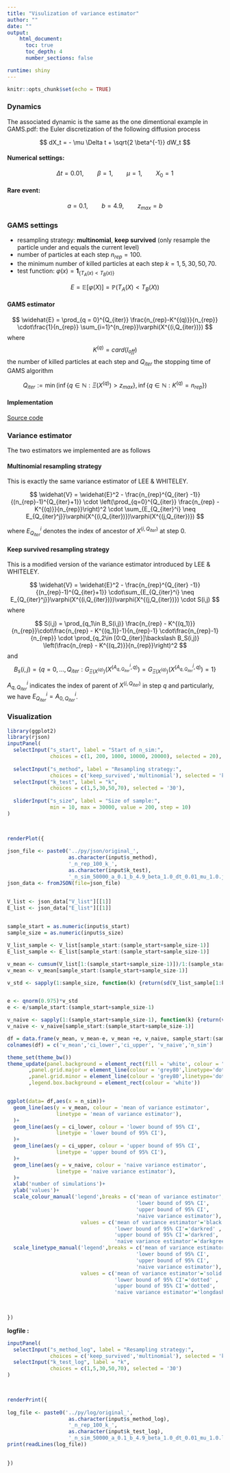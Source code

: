 ```yaml
---
title: "Visulization of variance estimator"
author: ""
date: ""
output: 
    html_document:
      toc: true
      toc_depth: 4
      number_sections: false

runtime: shiny
---
```


```r
knitr::opts_chunk$set(echo = TRUE)
```


### Dynamics

The associated dynamic is the same as the one dimentional example in GAMS.pdf: the Euler discretization of the following diffusion process

$$
dX_t = - \mu \Delta t + \sqrt{2 \beta^{-1}} dW_t
$$

#### Numerical settings:

$$
\Delta t = 0.01,\qquad \beta = 1, \qquad \mu = 1, \qquad X_0 = 1
$$

#### Rare event:

$$
a = 0.1,\qquad b = 4.9,\qquad z_{max} = b
$$

### GAMS settings

* resampling strategy: __multinomial__, __keep survived__ (only resample the particle under and equals the current level)
* number of particles at each step $n_{rep} = 100$.
* the minimum number of killed particles at each step $k = 1,5,30,50,70$.
* test function: $\varphi(x) = \mathbf{1}_{\{T_A(x) < T_B(x)\}}$

$$
E = \mathbb{E}[\varphi(X)] = \mathbb{P}(T_A(X) < T_B(X))
$$

#### GAMS estimator

$$
\widehat{E} = \prod_{q = 0}^{Q_{iter}} \frac{n_{rep}-K^{(q)}}{n_{rep}} \cdot\frac{1}{n_{rep}} \sum_{i=1}^{n_{rep}}\varphi(X^{(i,Q_{iter})}) 
$$
where
$$
K^{(q)} = card (I_{off})
$$
the number of killed particles at each step and $Q_{iter}$ the stopping time of GAMS algorithm

$$
Q_{iter} :=\min\left( \inf\left\{q\in \mathbb{N}: \Xi(X^{(q)}) > z_{max}\right\},\inf\left\{q \in \mathbb{N}:K^{(q)} = n_{rep}\right\}\right)
$$

#### Implementation

[Source code](https://github.com/MGIMM/gams_sim/blob/master/py/gams_origin.py)

### Variance estimator

The two estimators we implemented are as follows

#### Multinomial resampling strategy

This is exactly the same variance estimator of LEE & WHITELEY.

$$
\widehat{V} =
\widehat{E}^2 - \frac{n_{rep}^{Q_{iter} -1}}{(n_{rep}-1)^{Q_{iter}+1}}
\cdot \left(\prod_{q=0}^{Q_{iter}} 
\frac{n_{rep} - K^{(q)}}{n_{rep}}\right)^2
\cdot
\sum_{E_{Q_{iter}^i} \neq E_{Q_{iter}^j}}\varphi(X^{(i,Q_{iter})})\varphi(X^{(j,Q_{iter})})
$$

where $E_{Q_{iter}}^i$ denotes the index of ancestor of $X^{(i,Q_{iter})}$ at step 0.

#### Keep survived resampling strategy

This is a modified version of the variance estimator introduced by LEE & WHITELEY. 


$$
\widehat{V} =
\widehat{E}^2 - \frac{n_{rep}^{Q_{iter} -1}}{(n_{rep}-1)^{Q_{iter}+1}}
\cdot\sum_{E_{Q_{iter}^i} \neq E_{Q_{iter}^j}}\varphi(X^{(i,Q_{iter})})\varphi(X^{(j,Q_{iter})})
\cdot S(i,j)
$$
where

$$
S(i,j) = \prod_{q_1\in B_S(i,j)} \frac{n_{rep} - K^{(q_1)}}{n_{rep}}\cdot\frac{n_{rep} - K^{(q_1)}-1}{n_{rep}-1}
\cdot\frac{n_{rep}-1}{n_{rep}}
\cdot \prod_{q_2\in [0:Q_{iter}]\backslash B_S(i,j)} \left(\frac{n_{rep} - K^{(q_2)}}{n_{rep}}\right)^2
$$
and
$$
B_s(i,j) = \left\{ q = 0,\dots,Q_{iter} : G_{\Xi(X^{(q)})}(X^{(A_{q,Q_{iter}}^i,q)}) = G_{\Xi(X^{(q)})}(X^{(A_{q,Q_{iter}}^j,q)}) = 1 \right\}
$$

$A_{q,Q_{iter}}^i$ indicates the index of parent of $X^{(i,Q_{iter})}$ in step $q$ and 
particularly, we have $E_{Q_{iter}}^i = A_{0,Q_{iter}}^i$.

### Visualization

```r

library(ggplot2)
library(rjson)
inputPanel(
  selectInput("s_start", label = "Start of n_sim:",
              choices = c(1, 200, 1000, 10000, 20000), selected = 20),
  
  selectInput("s_method", label = "Resampling strategy:",
              choices = c('keep_survived','multinomial'), selected = 'keep_survived'),
  selectInput("k_test", label = "k",
              choices = c(1,5,30,50,70), selected = '30'),
  
  sliderInput("s_size", label = "Size of sample:",
              min = 10, max = 30000, value = 200, step = 10)
)
  


renderPlot({
  
json_file <- paste0('../py/json/original_',
                    as.character(input$s_method),
                    '_n_rep_100_k_',
                    as.character(input$k_test),
                    '_n_sim_50000_a_0.1_b_4.9_beta_1.0_dt_0.01_mu_1.0.json')
json_data <- fromJSON(file=json_file)


V_list <- json_data["V_list"][[1]]
E_list <- json_data["E_list"][[1]]
  

sample_start = as.numeric(input$s_start)
sample_size = as.numeric(input$s_size)

V_list_sample <- V_list[sample_start:(sample_start+sample_size-1)]
E_list_sample <- E_list[sample_start:(sample_start+sample_size-1)]

v_mean <- cumsum(V_list[1:(sample_start+sample_size-1)])/1:(sample_start+sample_size-1)
v_mean <- v_mean[sample_start:(sample_start+sample_size-1)]

v_std <- sapply(1:sample_size, function(k) {return(sd(V_list_sample[1:k]))})


e <- qnorm(0.975)*v_std
e <- e/sample_start:(sample_start+sample_size-1)

v_naive <- sapply(1:(sample_start+sample_size-1), function(k) {return(var(E_list[1:k]))})
v_naive <- v_naive[sample_start:(sample_start+sample_size-1)]

df = data.frame(v_mean, v_mean-e, v_mean +e, v_naive, sample_start:(sample_start+sample_size-1))
colnames(df) = c('v_mean','ci_lower','ci_upper', 'v_naive','n_sim')

theme_set(theme_bw())
theme_update(panel.background = element_rect(fill = 'white', colour = "white")
       ,panel.grid.major = element_line(colour = 'grey80',linetype='dotted')
       ,panel.grid.minor = element_line(colour = 'grey80',linetype='dotted')
       ,legend.box.background = element_rect(colour = 'white'))


ggplot(data= df,aes(x = n_sim))+
  geom_line(aes(y = v_mean, colour = 'mean of variance estimator',
                linetype = 'mean of variance estimator'),
  )+
  geom_line(aes(y = ci_lower, colour = 'lower bound of 95% CI',
                linetype = 'lower bound of 95% CI'),
  )+
  geom_line(aes(y = ci_upper, colour = 'upper bound of 95% CI',
                linetype = 'upper bound of 95% CI'),
  )+
  geom_line(aes(y = v_naive, colour = 'naive variance estimator',
                linetype = 'naive variance estimator'),
  )+
  xlab('number of simulations')+
  ylab('values')+
  scale_colour_manual('legend',breaks = c('mean of variance estimator',
                                          'lower bound of 95% CI',
                                          'upper bound of 95% CI',
                                          'naive variance estimator'),
                        values = c('mean of variance estimator'='black',
                                   'lower bound of 95% CI'='darkred' ,
                                   'upper bound of 95% CI'='darkred',
                                   'naive variance estimator'='darkgreen') )+
  scale_linetype_manual('legend',breaks = c('mean of variance estimator',
                                          'lower bound of 95% CI',
                                          'upper bound of 95% CI',
                                          'naive variance estimator'),
                        values = c('mean of variance estimator'='solid',
                                   'lower bound of 95% CI'='dotted' ,
                                   'upper bound of 95% CI'='dotted',
                                   'naive variance estimator'='longdash') )

  
  
})

```

**logfile :**

```r
inputPanel(
  selectInput("s_method_log", label = "Resampling strategy:",
              choices = c('keep_survived','multinomial'), selected = 'keep_survived'),
  selectInput("k_test_log", label = "k",
              choices = c(1,5,30,50,70), selected = '30')
)
  


renderPrint({
  
log_file <- paste0('../py/log/original_',
                    as.character(input$s_method_log),
                    '_n_rep_100_k_',
                    as.character(input$k_test_log),
                    '_n_sim_50000_a_0.1_b_4.9_beta_1.0_dt_0.01_mu_1.0.log')
print(readLines(log_file))

  
})
```

